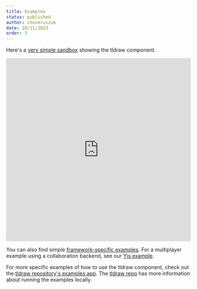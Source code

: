 ```yaml
---
title: Examples
status: published
author: steveruizok
date: 10/11/2023
order: 3
---
```


Here's a [very simple sandbox](https://codesandbox.io/s/tldraw-example-canary-2lrzmy) showing the tldraw component.

<iframe src="https://codesandbox.io/embed/2lrzmy?view=Editor+%2B+Preview&module=%2Fsrc%2FApp.tsx"
     style="width:100%; height: 500px; border:0; border-radius: 4px; overflow:hidden;"
     title="tldraw-example-canary"
     allow="accelerometer; ambient-light-sensor; camera; encrypted-media; geolocation; gyroscope; hid; microphone; midi; payment; usb; vr; xr-spatial-tracking"
     sandbox="allow-forms allow-modals allow-popups allow-presentation allow-same-origin allow-scripts"
   ></iframe>
   
You can also find simple [framework-specific examples](https://github.com/tldraw/examples). For a multiplayer example using a collaboration backend, see our [Yjs example](https://github.com/tldraw/tldraw-yjs-example).

For more specific examples of how to use the tldraw component, check out the [tldraw repository's examples app](https://github.com/tldraw/tldraw/blob/main/apps/examples/src). The [tldraw repo](https://github.com/tldraw/tldraw) has more information about running the examples locally.
